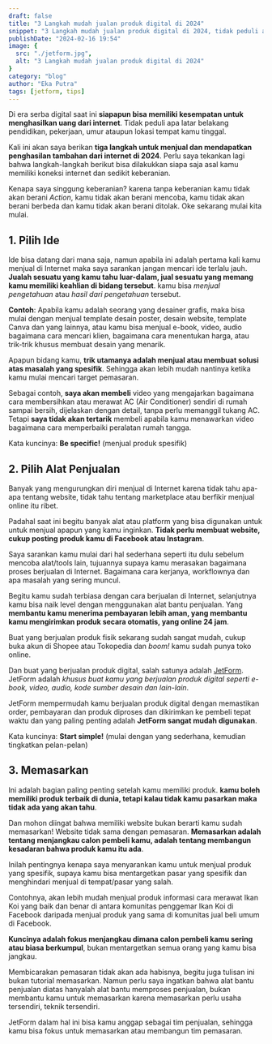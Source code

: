 ```yaml
---
draft: false
title: "3 Langkah mudah jualan produk digital di 2024"
snippet: "3 Langkah mudah jualan produk digital di 2024, tidak peduli apa latar belakang pendidikan, pekerjaan, umur ataupun lokasi tempat kamu tinggal."
publishDate: "2024-02-16 19:54"
image: {
  src: "./jetform.jpg",
  alt: "3 Langkah mudah jualan produk digital di 2024"
}
category: "blog"
author: "Eka Putra"
tags: [jetform, tips]
---
```


Di era serba digital saat ini **siapapun bisa memiliki kesempatan untuk menghasilkan uang dari internet**.
Tidak peduli apa latar belakang pendidikan, pekerjaan, umur ataupun lokasi tempat kamu tinggal.

Kali ini akan saya berikan **tiga langkah untuk menjual dan mendapatkan penghasilan tambahan dari internet di 2024**.
Perlu saya tekankan lagi bahwa langkah-langkah berikut bisa dilakukkan siapa saja asal kamu memiliki koneksi internet dan sedikit keberanian.

Kenapa saya singgung keberanian? karena tanpa keberanian kamu tidak akan berani _Action_, kamu tidak akan berani mencoba, kamu tidak akan berani berbeda dan kamu tidak akan berani ditolak. Oke sekarang mulai kita mulai.

## 1. Pilih Ide

Ide bisa datang dari mana saja, namun apabila ini adalah pertama kali kamu menjual di Internet maka saya sarankan jangan mencari ide terlalu jauh.
**Jualah sesuatu yang kamu tahu luar-dalam, jual sesuatu yang memang kamu memiliki keahlian di bidang tersebut**. kamu bisa _menjual pengetahuan_ atau _hasil dari pengetahuan_ tersebut.

**Contoh**: Apabila kamu adalah seorang yang desainer grafis, maka bisa mulai dengan menjual template desain poster, desain website, template Canva dan yang lainnya, atau kamu bisa menjual e-book, video, audio bagaimana cara mencari klien, bagaimana cara menentukan harga, atau trik-trik khusus membuat desain yang menarik.

Apapun bidang kamu, **trik utamanya adalah menjual atau membuat solusi atas masalah yang spesifik**. Sehingga akan lebih mudah nantinya ketika kamu mulai mencari target pemasaran.

Sebagai contoh, **saya akan membeli** video yang mengajarkan bagaimana cara membersihkan atau merawat AC (Air Conditioner) sendiri di rumah sampai bersih, dijelaskan dengan detail, tanpa perlu memanggil tukang AC.
Tetapi **saya tidak akan tertarik** membeli apabila kamu menawarkan video bagaimana cara memperbaiki peralatan rumah tangga.

Kata kuncinya: **Be specific!** (menjual produk spesifik)

## 2. Pilih Alat Penjualan

Banyak yang mengurungkan diri menjual di Internet karena tidak tahu apa-apa tentang website, tidak tahu tentang marketplace atau berfikir menjual online itu ribet.

Padahal saat ini begitu banyak alat atau platform yang bisa digunakan untuk untuk menjual apapun yang kamu inginkan.
**Tidak perlu membuat website, cukup posting produk kamu di Facebook atau Instagram**.

Saya sarankan kamu mulai dari hal sederhana seperti itu dulu sebelum mencoba alat/tools lain, tujuannya supaya kamu merasakan bagaimana proses berjualan di Internet.
Bagaimana cara kerjanya, workflownya dan apa masalah yang sering muncul.

Begitu kamu sudah terbiasa dengan cara berjualan di Internet, selanjutnya kamu bisa naik level dengan menggunakan alat bantu penjualan.
Yang **membantu kamu menerima pembayaran lebih aman, yang membantu kamu mengirimkan produk secara otomatis, yang online 24 jam**.

Buat yang berjualan produk fisik sekarang sudah sangat mudah, cukup buka akun di Shopee atau Tokopedia dan _boom!_ kamu sudah punya toko online.

Dan buat yang berjualan produk digital, salah satunya adalah [JetForm](https://www.jetform.me/). JetForm adalah _khusus buat kamu yang berjualan produk digital seperti e-book, video, audio, kode sumber desain dan lain-lain_.

JetForm mempermudah kamu berjualan produk digital dengan memastikan order, pembayaran dan produk diproses dan dikirimkan ke pembeli tepat waktu dan yang paling penting adalah **JetForm sangat mudah digunakan**.

Kata kuncinya: **Start simple!** (mulai dengan yang sederhana, kemudian tingkatkan pelan-pelan)

## 3. Memasarkan

Ini adalah bagian paling penting setelah kamu memiliki produk. **kamu boleh memiliki produk terbaik di dunia, tetapi kalau tidak kamu pasarkan maka tidak ada yang akan tahu**.

Dan mohon diingat bahwa memiliki website bukan berarti kamu sudah memasarkan! Website tidak sama dengan pemasaran.
**Memasarkan adalah tentang menjangkau calon pembeli kamu, adalah tentang membangun kesadaran bahwa produk kamu itu ada**.

Inilah pentingnya kenapa saya menyarankan kamu untuk menjual produk yang spesifik, supaya kamu bisa mentargetkan pasar yang spesifik dan menghindari menjual di tempat/pasar yang salah.

Contohnya, akan lebih mudah menjual produk informasi cara merawat Ikan Koi yang baik dan benar di antara komunitas penggemar Ikan Koi di Facebook daripada menjual produk yang sama di komunitas jual beli umum di Facebook.

**Kuncinya adalah fokus menjangkau dimana calon pembeli kamu sering atau biasa berkumpul**, bukan mentargetkan semua orang yang kamu bisa jangkau.

Membicarakan pemasaran tidak akan ada habisnya, begitu juga tulisan ini bukan tutorial memasarkan. Namun perlu saya ingatkan bahwa alat bantu penjualan diatas hanyalah alat bantu memproses penjualan, bukan membantu kamu untuk memasarkan karena memasarkan perlu usaha tersendiri, teknik tersendiri.

JetForm dalam hal ini bisa kamu anggap sebagai tim penjualan, sehingga kamu bisa fokus untuk memasarkan atau membangun tim pemasaran.